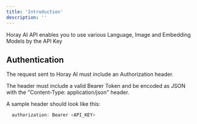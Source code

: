 ```yaml
---
title: 'Introduction'
description: ''
---
```


Horay AI API enables you to use various Language, Image and Embedding Models by the API Key 

## Authentication

The request sent to Horay AI must include an Authorization header.

The header must include a valid Bearer Token and be encoded as JSON with the "Content-Type: application/json" header.

A sample header should look like this:

```Java
  authorization: Bearer <API_KEY>
```
